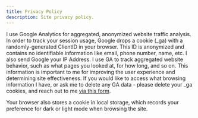 ```yaml
---
title: Privacy Policy
description: Site privacy policy.
---
```


<div className="content content-bg row flex">

I use Google Analytics for aggregated, anonymized website traffic analysis.
In order to track your session usage, Google drops a cookie (_ga) with a randomly-generated ClientID in your browser.
This ID is anonymized and contains no identifiable information like email, phone number, name, etc.
I also send Google your IP Address. I use GA to track aggregated website behavior, such as what pages you looked at, for how long, and so on.
This information is important to me for improving the user experience and determining site effectiveness.
If you would like to access what browsing information I have, or ask me to delete any GA data - please delete your _ga cookies, and
reach out to me [via this form](/contact).

Your browser also stores a cookie in local storage, which records your preference for dark or light mode
when browsing the site.
</div>